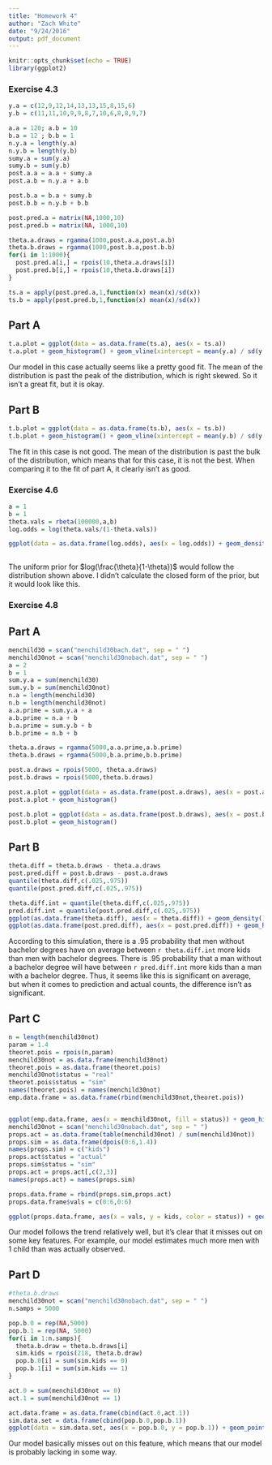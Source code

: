 ```yaml
---
title: "Homework 4"
author: "Zach White"
date: "9/24/2016"
output: pdf_document
---
```


```r
knitr::opts_chunk$set(echo = TRUE)
library(ggplot2)
```

### Exercise 4.3
```r
y.a = c(12,9,12,14,13,13,15,8,15,6)
y.b = c(11,11,10,9,9,8,7,10,6,8,8,9,7)

a.a = 120; a.b = 10
b.a = 12 ; b.b = 1
n.y.a = length(y.a)
n.y.b = length(y.b)
sumy.a = sum(y.a)
sumy.b = sum(y.b)
post.a.a = a.a + sumy.a
post.a.b = n.y.a + a.b

post.b.a = b.a + sumy.b
post.b.b = n.y.b + b.b

post.pred.a = matrix(NA,1000,10)
post.pred.b = matrix(NA, 1000,10)

theta.a.draws = rgamma(1000,post.a.a,post.a.b)
theta.b.draws = rgamma(1000,post.b.a,post.b.b)
for(i in 1:1000){
  post.pred.a[i,] = rpois(10,theta.a.draws[i])
  post.pred.b[i,] = rpois(10,theta.b.draws[i])
}

ts.a = apply(post.pred.a,1,function(x) mean(x)/sd(x))
ts.b = apply(post.pred.b,1,function(x) mean(x)/sd(x))
```

## Part A
```r
t.a.plot = ggplot(data = as.data.frame(ts.a), aes(x = ts.a))
t.a.plot + geom_histogram() + geom_vline(xintercept = mean(y.a) / sd(y.a))
```
Our model in this case actually seems like a pretty good fit.  The mean of the distribution is past the peak of the distribution, which is right skewed. So it isn't a great fit, but it is okay.

## Part B
```r
t.b.plot = ggplot(data = as.data.frame(ts.b), aes(x = ts.b))
t.b.plot + geom_histogram() + geom_vline(xintercept = mean(y.b) / sd(y.b))
```

The fit in this case is not good.  The mean of the distribution is past the bulk of the distribution, which means that for this case, it is not the best.  When comparing it to the fit of part A, it clearly isn't as good.  

### Exercise 4.6
```r
a = 1
b = 1
theta.vals = rbeta(100000,a,b)
log.odds = log(theta.vals/(1-theta.vals))

ggplot(data = as.data.frame(log.odds), aes(x = log.odds)) + geom_density()
  
```

The uniform prior for $log(\frac{\theta}{1-\theta})$ would follow the distribution shown above.  I didn't calculate the closed form of the prior, but it would look like this.  

### Exercise 4.8

## Part A
```r
menchild30 = scan("menchild30bach.dat", sep = " ")
menchild30not = scan("menchild30nobach.dat", sep = " ")
a = 2
b = 1
sum.y.a = sum(menchild30)
sum.y.b = sum(menchild30not)
n.a = length(menchild30)
n.b = length(menchild30not)
a.a.prime = sum.y.a + a
a.b.prime = n.a + b
b.a.prime = sum.y.b + b
b.b.prime = n.b + b

theta.a.draws = rgamma(5000,a.a.prime,a.b.prime)
theta.b.draws = rgamma(5000,b.a.prime,b.b.prime)

post.a.draws = rpois(5000, theta.a.draws)
post.b.draws = rpois(5000,theta.b.draws)

post.a.plot = ggplot(data = as.data.frame(post.a.draws), aes(x = post.a.draws))
post.a.plot + geom_histogram()

post.b.plot = ggplot(data = as.data.frame(post.b.draws), aes(x = post.b.draws))
post.b.plot = geom_histogram()
```

## Part B
```r
theta.diff = theta.b.draws - theta.a.draws
post.pred.diff = post.b.draws - post.a.draws
quantile(theta.diff,c(.025,.975))
quantile(post.pred.diff,c(.025,.975))

theta.diff.int = quantile(theta.diff,c(.025,.975))
pred.diff.int = quantile(post.pred.diff,c(.025,.975))
ggplot(as.data.frame(theta.diff), aes(x = theta.diff)) + geom_density()
ggplot(as.data.frame(post.pred.diff), aes(x = post.pred.diff)) + geom_histogram()
```

According to this simulation, there is a .95 probability that men without bachelor degrees have on average between `r theta.diff.int` more kids than men with bachelor degrees.  There is .95 probability that a man without a bachelor degree will have between `r pred.diff.int` more kids than a man with a bachelor degree.  Thus, it seems like this is significant on average, but when it comes to prediction and actual counts, the difference isn't as significant.

## Part C
```r
n = length(menchild30not)
param = 1.4
theoret.pois = rpois(n,param)
menchild30not = as.data.frame(menchild30not)
theoret.pois = as.data.frame(theoret.pois)
menchild30not$status = "real"
theoret.pois$status = "sim"
names(theoret.pois) = names(menchild30not)
emp.data.frame = as.data.frame(rbind(menchild30not,theoret.pois))


ggplot(emp.data.frame, aes(x = menchild30not, fill = status)) + geom_histogram(position = "dodge")
menchild30not = scan("menchild30nobach.dat", sep = " ")
props.act = as.data.frame(table(menchild30not) / sum(menchild30not))
props.sim = as.data.frame(dpois(0:6,1.4))
names(props.sim) = c("kids")
props.act$status = "actual"
props.sim$status = "sim"
props.act = props.act[,c(2,3)]
names(props.act) = names(props.sim)

props.data.frame = rbind(props.sim,props.act)
props.data.frame$vals = c(0:6,0:6)

ggplot(props.data.frame, aes(x = vals, y = kids, color = status)) + geom_point() + ylab("prob")
```

Our model follows the trend relatively well, but it's clear that it misses out on some key features.  For example, our model estimates much more men with 1 child than was actually observed.

## Part D
```r
#theta.b.draws
menchild30not = scan("menchild30nobach.dat", sep = " ")
n.samps = 5000

pop.b.0 = rep(NA,5000)
pop.b.1 = rep(NA, 5000)
for(i in 1:n.samps){
  theta.b.draw = theta.b.draws[i]
  sim.kids = rpois(218, theta.b.draw)
  pop.b.0[i] = sum(sim.kids == 0)
  pop.b.1[i] = sum(sim.kids == 1)
}

act.0 = sum(menchild30not == 0)
act.1 = sum(menchild30not == 1)

act.data.frame = as.data.frame(cbind(act.0,act.1))
sim.data.set = data.frame(cbind(pop.b.0,pop.b.1))
ggplot(data = sim.data.set, aes(x = pop.b.0, y = pop.b.1)) + geom_point(alpha = .2) + geom_point(data = act.data.frame, aes(x= act.0,y = act.1),size = 5, color = "red")


```

Our model basically misses out on this feature, which means that our model is probably lacking in some way.